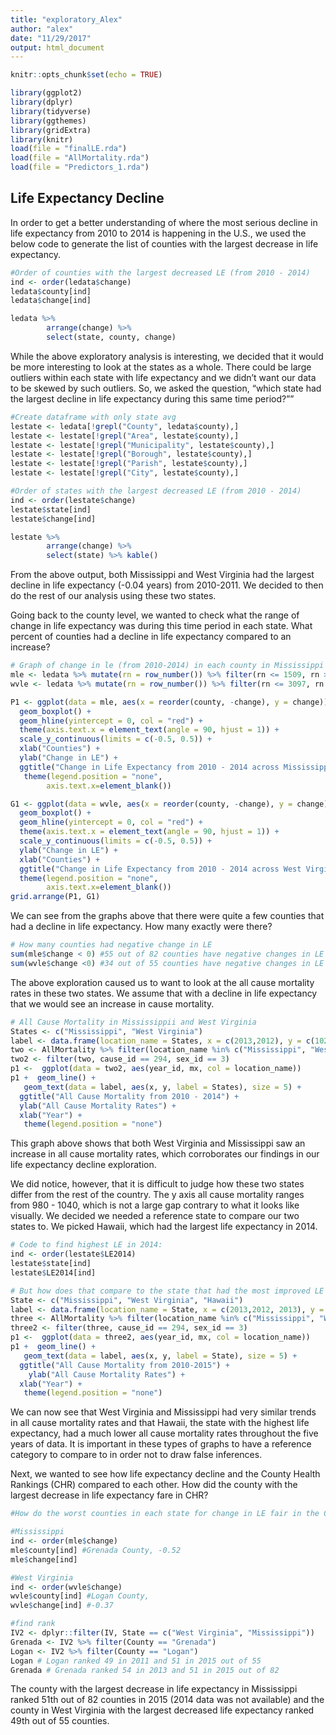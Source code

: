 ```yaml
---
title: "exploratory_Alex"
author: "alex"
date: "11/29/2017"
output: html_document
---
```


```r
knitr::opts_chunk$set(echo = TRUE)
```

```r
library(ggplot2)
library(dplyr)
library(tidyverse)
library(ggthemes)
library(gridExtra)
library(knitr)
load(file = "finalLE.rda")
load(file = "AllMortality.rda")
load(file = "Predictors_1.rda")
```

## Life Expectancy Decline

In order to get a better understanding of where the most serious decline in life expectancy from 2010 to 2014 is happening in the U.S., we used the below code to generate the list of counties with the largest decrease in life expectancy. 


```r
#Order of counties with the largest decreased LE (from 2010 - 2014)
ind <- order(ledata$change) 
ledata$county[ind] 
ledata$change[ind]

ledata %>% 
        arrange(change) %>% 
        select(state, county, change)
```

While the above exploratory analysis is interesting, we decided that it would be more interesting to look at the states as a whole. There could be large outliers within each state with life expectancy and we didn't want our data to be skewed by such outliers. So, we asked the question, "which state had the largest decline in life expectancy during this same time period?"" 

```r
#Create dataframe with only state avg
lestate <- ledata[!grepl("County", ledata$county),]
lestate <- lestate[!grepl("Area", lestate$county),]
lestate <- lestate[!grepl("Municipality", lestate$county),]
lestate <- lestate[!grepl("Borough", lestate$county),]
lestate <- lestate[!grepl("Parish", lestate$county),]
lestate <- lestate[!grepl("City", lestate$county),]
```

```r
#Order of states with the largest decreased LE (from 2010 - 2014)
ind <- order(lestate$change) 
lestate$state[ind] 
lestate$change[ind]

lestate %>% 
        arrange(change) %>% 
        select(state) %>% kable()
```

From the above output, both Mississippi and West Virginia had the largest decline in life expectancy (-0.04 years) from 2010-2011. We decided to then do the rest of our analysis using these two states. 

Going back to the county level, we wanted to check what the range of change in life expectancy was during this time period in each state. What percent of counties had a decline in life expectancy compared to an increase? 

```r
# Graph of change in le (from 2010-2014) in each county in Mississippi and West Virginia 
mle <- ledata %>% mutate(rn = row_number()) %>% filter(rn <= 1509, rn >= 1427)
wvle <- ledata %>% mutate(rn = row_number()) %>% filter(rn <= 3097, rn >= 3042)

P1 <- ggplot(data = mle, aes(x = reorder(county, -change), y = change)) +
  geom_boxplot() +
  geom_hline(yintercept = 0, col = "red") +
  theme(axis.text.x = element_text(angle = 90, hjust = 1)) +
  scale_y_continuous(limits = c(-0.5, 0.5)) +
  xlab("Counties") +
  ylab("Change in LE") +
  ggtitle("Change in Life Expectancy from 2010 - 2014 across Mississippi Counties") +
   theme(legend.position = "none",
        axis.text.x=element_blank()) 

G1 <- ggplot(data = wvle, aes(x = reorder(county, -change), y = change)) +
  geom_boxplot() +
  geom_hline(yintercept = 0, col = "red") +
  theme(axis.text.x = element_text(angle = 90, hjust = 1)) +
  scale_y_continuous(limits = c(-0.5, 0.5)) +
  ylab("Change in LE") +
  xlab("Counties") +
  ggtitle("Change in Life Expectancy from 2010 - 2014 across West Virginia Counties") +
  theme(legend.position = "none",
        axis.text.x=element_blank()) 
grid.arrange(P1, G1)
```

We can see from the graphs above that there were quite a few counties that had a decline in life expectancy. How many exactly were there?
```r
# How many counties had negative change in LE
sum(mle$change < 0) #55 out of 82 counties have negative changes in LE in Mississippi
sum(wvle$change <0) #34 out of 55 counties have negative changes in LE in West Virginia
```

The above exploration caused us to want to look at the all cause mortality rates in these two states. We assume that with a decline in life expectancy that we would see an increase in cause mortality.  

```r
# All Cause Mortality in Mississippii and West Virginia
States <- c("Mississippi", "West Virginia")
label <- data.frame(location_name = States, x = c(2013,2012), y = c(1025,992))
two <- AllMortality %>% filter(location_name %in% c("Mississippi", "West Virginia"))
two2 <- filter(two, cause_id == 294, sex_id == 3) 
p1 <-  ggplot(data = two2, aes(year_id, mx, col = location_name)) 
p1 +  geom_line() +
   geom_text(data = label, aes(x, y, label = States), size = 5) +
  ggtitle("All Cause Mortality from 2010 - 2014") +
  ylab("All Cause Mortality Rates") +
  xlab("Year") +
   theme(legend.position = "none")
```

This graph above shows that both West Virginia and Mississippi saw an increase in all cause mortality rates, which corroborates our findings in our life expectancy decline exploration. 

We did notice, however, that it is difficult to judge how these two states differ from the rest of the country. The y axis all cause mortality ranges from 980 - 1040, which is not a large gap contrary to what it looks like visually. We decided we needed a reference state to compare our two states to. We picked Hawaii, which had the largest life expectancy in 2014. 

```r
# Code to find highest LE in 2014:
ind <- order(lestate$LE2014) 
lestate$state[ind] 
lestate$LE2014[ind]
```


```r
# But how does that compare to the state that had the most improved LE from 2010 - 2014?
State <- c("Mississippi", "West Virginia", "Hawaii")
label <- data.frame(location_name = State, x = c(2013,2012, 2013), y = c(1010,975, 650))
three <- AllMortality %>% filter(location_name %in% c("Mississippi", "West Virginia", "Hawaii"))
three2 <- filter(three, cause_id == 294, sex_id == 3) 
p1 <-  ggplot(data = three2, aes(year_id, mx, col = location_name)) 
p1 +  geom_line() +
   geom_text(data = label, aes(x, y, label = State), size = 5) +
  ggtitle("All Cause Mortality from 2010-2015") +
    ylab("All Cause Mortality Rates") +
  xlab("Year") +
   theme(legend.position = "none")
```

We can now see that West Virginia and Mississippi had very similar trends in all cause mortality rates and that Hawaii, the state with the highest life expectancy, had a much lower all cause mortality rates throughout the five years of data. It is important in these types of graphs to have a reference category to compare to in order not to draw false inferences. 

Next, we wanted to see how life expectancy decline and the County Health Rankings (CHR) compared to each other. How did the county with the largest decrease in life expectancy fare in CHR?

```r
#How do the worst counties in each state for change in LE fair in the CHR ranking?

#Mississippi
ind <- order(mle$change) 
mle$county[ind] #Grenada County, -0.52
mle$change[ind]

#West Virginia 
ind <- order(wvle$change) 
wvle$county[ind] #Logan County, 
wvle$change[ind] #-0.37

#find rank
IV2 <- dplyr::filter(IV, State == c("West Virginia", "Mississippi"))
Grenada <- IV2 %>% filter(County == "Grenada")
Logan <- IV2 %>% filter(County == "Logan")
Logan # Logan ranked 49 in 2011 and 51 in 2015 out of 55
Grenada # Grenada ranked 54 in 2013 and 51 in 2015 out of 82
```

The county with the largest decrease in life expectancy in Mississippi ranked 51th out of 82 counties in 2015 (2014 data was not available) and the county in West Virginia with the largest decreased life expectancy ranked 49th out of 55 counties. 
